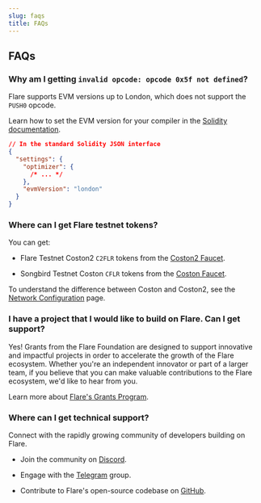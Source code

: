```yaml
---
slug: faqs
title: FAQs
---
```


## FAQs

### Why am I getting `invalid opcode: opcode 0x5f not defined`?

Flare supports EVM versions up to London, which does not support the `PUSH0` opcode.

Learn how to set the EVM version for your compiler in the [Solidity documentation](https://docs.soliditylang.org/en/latest/using-the-compiler.html#setting-the-evm-version-to-target).

```json
// In the standard Solidity JSON interface
{
  "settings": {
    "optimizer": {
      /* ... */
    },
    "evmVersion": "london"
  }
}
```

### Where can I get Flare testnet tokens?

You can get:

- Flare Testnet Coston2 `C2FLR` tokens from the [Coston2 Faucet](https://faucet.flare.network/coston2).

- Songbird Testnet Coston `CFLR` tokens from the [Coston Faucet](https://faucet.flare.network/coston).

To understand the difference between Coston and Coston2, see the [Network Configuration](../flare/configuration) page.

### I have a project that I would like to build on Flare. Can I get support?

Yes! Grants from the Flare Foundation are designed to support innovative and impactful projects in order to accelerate the growth of the Flare ecosystem. Whether you're an independent innovator or part of a larger team, if you believe that you can make valuable contributions to the Flare ecosystem, we'd like to hear from you.

Learn more about [Flare's Grants Program](https://flare.network/grants/).

### Where can I get technical support?

Connect with the rapidly growing community of developers building on Flare.

- Join the community on [Discord](https://discord.com/invite/flarenetwork).

- Engage with the [Telegram](https://t.me/FlareNetwork) group.

- Contribute to Flare's open-source codebase on [GitHub](https://github.com/flare-foundation/).
